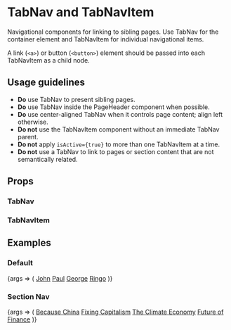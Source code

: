 
<Meta title="Layout/TabNav" component={TabNav} />

# TabNav and TabNavItem

Navigational components for linking to sibling pages. Use TabNav for the container element and TabNavItem for individual navigational items.

A link (`<a>`) or button (`<button>`) element should be passed into each TabNavItem as a child node.

## Usage guidelines

- **Do** use TabNav to present sibling pages.
- **Do** use TabNav inside the <LinkTo kind="PageHeader">PageHeader</LinkTo> component when possible.
- **Do** use center-aligned TabNav when it controls page content; align left otherwise.
- **Do not** use the TabNavItem component without an immediate TabNav parent.
- **Do not** apply `isActive={true}` to more than one TabNavItem at a time.
- **Do not** use a TabNav to link to pages or section content that are not semantically related.

## Props

### TabNav

<Props of={TabNav} />

### TabNavItem

<Props of={TabNavItem} />

## Examples

### Default

<Canvas>
	<Story name="Default">
		{args => (
			<TabNav>
				<TabNavItem isActive={true}>
					<a href="#">John</a>
				</TabNavItem>
				<TabNavItem>
					<a href="#">Paul</a>
				</TabNavItem>
				<TabNavItem>
					<a href="#">George</a>
				</TabNavItem>
				<TabNavItem>
					<a href="#">Ringo</a>
				</TabNavItem>
			</TabNav>
		)}
	</Story>
</Canvas>

### Section Nav

<Canvas>
	<Story name="Section Nav">
		{args => (
			<TabNav alignLeft>
				<TabNavItem isActive={true}>
					<a href="#">Because China</a>
				</TabNavItem>
				<TabNavItem>
					<a href="#">Fixing Capitalism</a>
				</TabNavItem>
				<TabNavItem>
					<a href="#">The Climate Economy</a>
				</TabNavItem>
				<TabNavItem>
					<a href="#">Future of Finance</a>
				</TabNavItem>
			</TabNav>
		)}
	</Story>
</Canvas>

